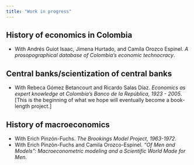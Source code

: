 ```yaml
---
title: "Work in progress"
---
```


## History of economics in Colombia
- With Andrés Guiot Isaac, Jimena Hurtado, and Camila Orozco Espinel. *A prosopographical database of Colombia's economic technocracy*.


## Central banks/scientization of central banks
- With Rebeca Gómez Betancourt and Ricardo Salas Díaz. *Economics as expert knowledge at Colombia's Banco de la República, 1923 - 2005*. [This is the beginning of what we hope will eventually become a book-length project.]


## History of macroeconomics
- With Erich Pinzón-Fuchs. *The Brookings Model Project, 1963-1972*.
- With Erich Pinzón-Fuchs and Camila Orozco-Espinel. *“Of Men and Models”: Macroeconometric modeling and a Scientific World Made for Men*.